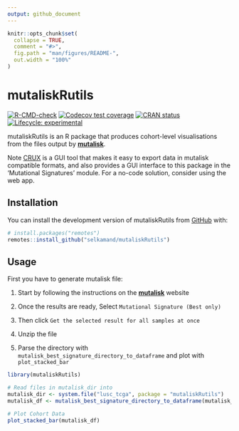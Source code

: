 ```yaml
---
output: github_document
---
```


<!-- README.md is generated from README.Rmd. Please edit that file -->

```r
knitr::opts_chunk$set(
  collapse = TRUE,
  comment = "#>",
  fig.path = "man/figures/README-",
  out.width = "100%"
)
```

# mutaliskRutils

<!-- badges: start -->
[![R-CMD-check](https://github.com/selkamand/mutaliskRutils/actions/workflows/R-CMD-check.yaml/badge.svg)](https://github.com/selkamand/mutaliskRutils/actions/workflows/R-CMD-check.yaml)
[![Codecov test coverage](https://codecov.io/gh/selkamand/mutaliskRutils/branch/main/graph/badge.svg)](https://app.codecov.io/gh/selkamand/mutaliskRutils?branch=main)
[![CRAN status](https://www.r-pkg.org/badges/version/mutaliskRutils)](https://CRAN.R-project.org/package=mutaliskRutils)
[![Lifecycle: experimental](https://img.shields.io/badge/lifecycle-experimental-orange.svg)](https://lifecycle.r-lib.org/articles/stages.html#experimental)
<!-- badges: end -->

mutaliskRutils is an R package that produces cohort-level visualisations from the files output by [**mutalisk**](http://mutalisk.org/).

Note [CRUX](https://ccicb.shinyapps.io/crux/) is a GUI tool that makes it easy to export data in mutalisk compatible formats, and also provides a GUI interface to this package in the 'Mutational Signatures' module.
For a no-code solution, consider using the web app.

## Installation

You can install the development version of mutaliskRutils from [GitHub](https://github.com/) with:

``` r
# install.packages("remotes")
remotes::install_github("selkamand/mutaliskRutils")
```

## Usage

First you have to generate mutalisk file: 

1. Start by following the instructions on the [**mutalisk**](http://mutalisk.org/) website

2. Once the results are ready, Select `Mutational Signature (Best only)`

3. Then click `Get the selected result for all samples at once`

4. Unzip the file

5. Parse the directory with `mutalisk_best_signature_directory_to_dataframe` and plot with `plot_stacked_bar`


```r
library(mutaliskRutils)

# Read files in mutalisk_dir into 
mutalisk_dir <- system.file("lusc_tcga", package = "mutaliskRutils")
mutalisk_df <- mutalisk_best_signature_directory_to_dataframe(mutalisk_dir)

# Plot Cohort Data
plot_stacked_bar(mutalisk_df)
```
